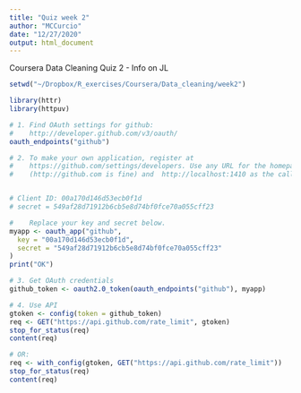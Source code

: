 ```yaml
---
title: "Quiz week 2"
author: "MCCurcio"
date: "12/27/2020"
output: html_document
---
```


Coursera Data Cleaning Quiz 2 - Info on JL

```r
setwd("~/Dropbox/R_exercises/Coursera/Data_cleaning/week2")
```

```r
library(httr)
library(httpuv)
```


```r
# 1. Find OAuth settings for github:
#    http://developer.github.com/v3/oauth/
oauth_endpoints("github")
```

```r
# 2. To make your own application, register at
#    https://github.com/settings/developers. Use any URL for the homepage URL
#    (http://github.com is fine) and  http://localhost:1410 as the callback url


# Client ID: 00a170d146d53ecb0f1d
# secret = 549af28d71912b6cb5e8d74bf0fce70a055cff23

#    Replace your key and secret below.
myapp <- oauth_app("github",
  key = "00a170d146d53ecb0f1d",
  secret = "549af28d71912b6cb5e8d74bf0fce70a055cff23"
)
print("OK")
```


```r
# 3. Get OAuth credentials
github_token <- oauth2.0_token(oauth_endpoints("github"), myapp)
```


```r
# 4. Use API
gtoken <- config(token = github_token)
req <- GET("https://api.github.com/rate_limit", gtoken)
stop_for_status(req)
content(req)
```


```r
# OR:
req <- with_config(gtoken, GET("https://api.github.com/rate_limit"))
stop_for_status(req)
content(req)
```

